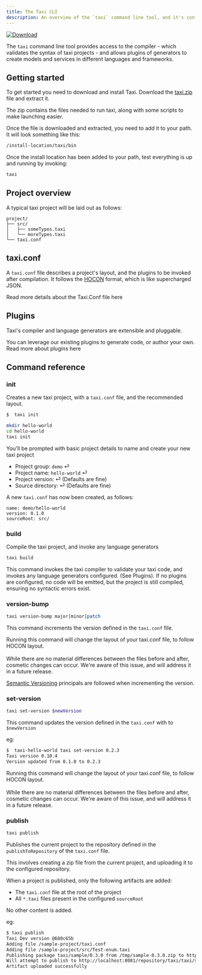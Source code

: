 ```yaml
---
title: The Taxi CLI
description: An overview of the `taxi` command line tool, and it's config
---
```



[ ![Download](https://api.bintray.com/packages/taxi-lang/releases/taxi-cli/images/download.svg) ](https://gitlab.com/taxi-lang/taxi-lang/-/jobs/artifacts/master/raw/taxi-cli/target/taxi-cli.zip?job=publish-release)

The `taxi` command line tool provides access to the compiler - which validates the syntax of taxi projects - and allows plugins of generators to create models and services in different languages and frameworks.

## Getting started

To get started you need to download and install Taxi. Download
the [taxi.zip](https://gitlab.com/taxi-lang/taxi-lang/-/jobs/artifacts/master/raw/taxi-cli/target/taxi-cli.zip?job=publish-release)
file and extract it.

The zip contains the files needed to run taxi, along with some scripts to make launching easier.

Once the file is downloaded and extracted, you need to add it to your path. It will look something like this:

```bash
/install-location/taxi/bin
```

Once the install location has been added to your path, test everything is up and running by invoking:

```bash
taxi
```

## Project overview

A typical taxi project will be laid out as follows:

```text
project/
├── src/
│   ├── someTypes.taxi
│   └── moreTypes.taxi
└── taxi.conf
```

## taxi.conf

A `taxi.conf` file describes a project's layout, and the plugins to be invoked after compilation. It follows the [HOCON](https://github.com/lightbend/config/blob/master/HOCON.md#hocon-human-optimized-config-object-notation) format, which is like supercharged JSON.

Read more details about the Taxi.Conf file <Link to="/taxi-conf-file" rel="">here</Link>

## Plugins

Taxi's compiler and language generators are extensible and pluggable.

You can leverage our existing plugins to generate code, or author your own. Read more about plugins <Link to="/plugins/README">here</Link>

## Command reference

### init

Creates a new taxi project, with a `taxi.conf` file, and the recommended layout.

```bash
$  taxi init
```

```bash
mkdir hello-world
cd hello-world
taxi init
```

You'll be prompted with basic project details to name and create your new taxi project

-  Project group: `demo` ⏎
-  Project name: `hello-world` ⏎
-  Project version: ⏎ (Defaults are fine)
-  Source directory: ⏎ (Defaults are fine)

A new `taxi.conf` has now been created, as follows:

```text
name: demo/hello-world
version: 0.1.0
sourceRoot: src/
```

### build

Compile the taxi project, and invoke any language generators

```bash
taxi build
```

This command invokes the taxi compiler to validate your taxi code, and invokes any language generators configured. (See <Link to="/plugins/README">Plugins</Link>).
If no plugins are configured, no code will be emitted, but the project is still compiled, ensuring no syntactic errors exist.

### version-bump

```bash
taxi version-bump major|minor|patch
```

This command increments the version defined in the `taxi.conf` file.

<Hint>
   Running this command will change the layout of your taxi.conf file, to follow
   HOCON layout.
   <br />
   <br />
   While there are no material differences between the files before and after, cosmetic
   changes can occur. We're aware of this issue, and will address it in a future
   release.
</Hint>

[Semantic Versioning](https://semver.org/) principals are followed when incrementing the version.

### set-version

```bash
taxi set-version $newVersion
```

This command updates the version defined in the `taxi.conf` with to `$newVersion`

eg:

```bash
$  taxi-hello-world taxi set-version 0.2.3
Taxi version 0.10.4
Version updated from 0.1.0 to 0.2.3
```

<Hint>
   Running this command will change the layout of your taxi.conf file, to follow
   HOCON layout.
   <br />
   <br />
   While there are no material differences between the files before and after, cosmetic
   changes can occur. We're aware of this issue, and will address it in a future
   release.
</Hint>

### publish

```bash
taxi publish
```

Publishes the current project to the repository defined in the `publishToRepository` of the `taxi.conf` file.

This involves creating a zip file from the current project, and uploading it to the configured repository.

When a project is published, only the following artifacts are added:

-  The `taxi.conf` file at the root of the project
-  All `*.taxi` files present in the configured `sourceRoot`

No other content is added.

eg:

```bash
$ taxi publish
Taxi Dev version @680c65b
Adding file /sample-project/taxi.conf
Adding file /sample-project/src/Test-enum.taxi
Publishing package taxi/sample/0.3.0 from /tmp/sample-0.3.0.zip to http://localhost:8081/
Will attempt to publish to http://localhost:8081/repository/taxi/taxi/sample/0.3.0/sample-0.3.0.zip using basic auth credentials supplied
Artifact uploaded successfully
```
